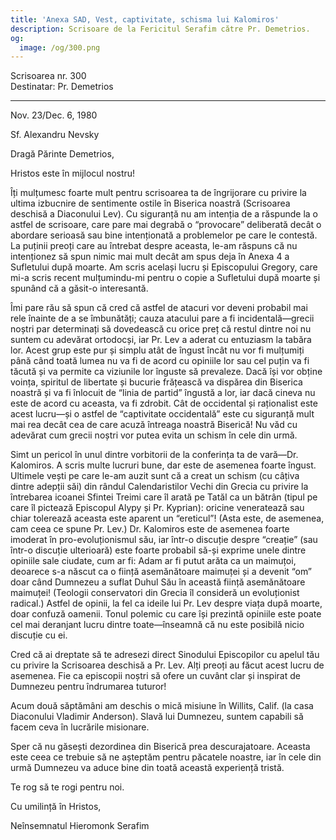 ```yaml
---
title: 'Anexa SAD, Vest, captivitate, schisma lui Kalomiros'
description: Scrisoare de la Fericitul Serafim către Pr. Demetrios.
og:
  image: /og/300.png
---
```


<div style={{textAlign:'right', fontFamily:'monospace'}}>Scrisoarea nr. 300</div>
<div style={{textAlign:'left', fontFamily:'monospace'}}>Destinatar: Pr. Demetrios</div>

---

Nov. 23/Dec. 6, 1980

Sf. Alexandru Nevsky

Dragă Părinte Demetrios,

Hristos este în mijlocul nostru!

Îți mulțumesc foarte mult pentru scrisoarea ta de îngrijorare cu privire la ultima izbucnire de sentimente ostile în Biserica noastră (Scrisoarea deschisă a Diaconului Lev). Cu siguranță nu am intenția de a răspunde la o astfel de scrisoare, care pare mai degrabă o “provocare” deliberată decât o abordare serioasă sau bine intenționată a problemelor pe care le contestă. La puținii preoți care au întrebat despre aceasta, le-am răspuns că nu intenționez să spun nimic mai mult decât am spus deja în Anexa 4 a Sufletului după moarte. Am scris același lucru și Episcopului Gregory, care mi-a scris recent mulțumindu-mi pentru o copie a Sufletului după moarte și spunând că a găsit-o interesantă.

Îmi pare rău să spun că cred că astfel de atacuri vor deveni probabil mai rele înainte de a se îmbunătăți; cauza atacului pare a fi incidentală—grecii noștri par determinați să dovedească cu orice preț că restul dintre noi nu suntem cu adevărat ortodocși, iar Pr. Lev a aderat cu entuziasm la tabăra lor. Acest grup este pur și simplu atât de îngust încât nu vor fi mulțumiți până când toată lumea nu va fi de acord cu opiniile lor sau cel puțin va fi tăcută și va permite ca viziunile lor înguste să prevaleze. Dacă își vor obține voința, spiritul de libertate și bucurie frățească va dispărea din Biserica noastră și va fi înlocuit de “linia de partid” îngustă a lor, iar dacă cineva nu este de acord cu aceasta, va fi zdrobit. Cât de occidental și raționalist este acest lucru—și o astfel de “captivitate occidentală” este cu siguranță mult mai rea decât cea de care acuză întreaga noastră Biserică! Nu văd cu adevărat cum grecii noștri vor putea evita un schism în cele din urmă.

Simt un pericol în unul dintre vorbitorii de la conferința ta de vară—Dr. Kalomiros. A scris multe lucruri bune, dar este de asemenea foarte îngust. Ultimele vești pe care le-am auzit sunt că a creat un schism (cu câțiva dintre adepții săi) din rândul Calendaristilor Vechi din Grecia cu privire la întrebarea icoanei Sfintei Treimi care îl arată pe Tatăl ca un bătrân (tipul pe care îl pictează Episcopul Alypy și Pr. Kyprian): oricine veneratează sau chiar tolerează aceasta este aparent un “ereticul”! (Asta este, de asemenea, cam ceea ce spune Pr. Lev.) Dr. Kalomiros este de asemenea foarte imoderat în pro-evoluționismul său, iar într-o discuție despre “creație” (sau într-o discuție ulterioară) este foarte probabil să-și exprime unele dintre opiniile sale ciudate, cum ar fi: Adam ar fi putut arăta ca un maimuțoi, deoarece s-a născut ca o ființă asemănătoare maimuței și a devenit “om” doar când Dumnezeu a suflat Duhul Său în această ființă asemănătoare maimuței! (Teologii conservatori din Grecia îl consideră un evoluționist radical.) Astfel de opinii, la fel ca ideile lui Pr. Lev despre viața după moarte, doar confuză oamenii. Tonul polemic cu care își prezintă opiniile este poate cel mai deranjant lucru dintre toate—înseamnă că nu este posibilă nicio discuție cu ei.

Cred că ai dreptate să te adresezi direct Sinodului Episcopilor cu apelul tău cu privire la Scrisoarea deschisă a Pr. Lev. Alți preoți au făcut acest lucru de asemenea. Fie ca episcopii noștri să ofere un cuvânt clar și inspirat de Dumnezeu pentru îndrumarea tuturor!

Acum două săptămâni am deschis o mică misiune în Willits, Calif. (la casa Diaconului Vladimir Anderson). Slavă lui Dumnezeu, suntem capabili să facem ceva în lucrările misionare.

Sper că nu găsești dezordinea din Biserică prea descurajatoare. Aceasta este ceea ce trebuie să ne așteptăm pentru păcatele noastre, iar în cele din urmă Dumnezeu va aduce bine din toată această experiență tristă.

Te rog să te rogi pentru noi.

Cu umilință în Hristos,

Neînsemnatul Hieromonk Serafim